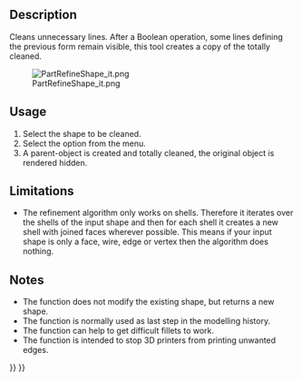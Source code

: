 <languages/>

{{Docnav
|[[OpenSCAD_RemoveSubtree|Remove Subtree]]
|[[OpenSCAD_MirrorMeshFeature|Mirror Mesh Feature]]
|[[OpenSCAD_Workbench|OpenSCAD]]
|IconL=OpenSCAD_RemoveSubtree.svg
|IconR=OpenSCAD_MirrorMeshFeature.svg
|IconC=Workbench_OpenSCAD.svg
}}

{{GuiCommand
|Name=OpenSCAD RefineShapeFeature
|MenuLocation=OpenSCAD → Refine Shape Feature
|Workbenches=[[OpenSCAD_Workbench|OpenSCAD]]
|SeeAlso=[[Part_RefineShape|Part RefineShape]]
}}

==Description== 

Cleans unnecessary lines. After a Boolean operation, some lines defining the previous form remain visible, this tool creates a copy of the totally cleaned.

[[File:PartRefineShape_it.png]]

==Usage== 

# Select the shape to be cleaned.
# Select the {{MenuCommand|OpenSCAD → [[Image:OpenSCAD_RefineShapeFeature.svg|24px]] Refine Shape Feature}} option from the menu.
# A parent-object is created and totally cleaned, the original object is rendered hidden.

==Limitations== 

* The refinement algorithm only works on shells. Therefore it iterates over the shells of the input shape and then for each shell it creates a new shell with joined faces wherever possible. This means if your input shape is only a face, wire, edge or vertex then the algorithm does nothing.

==Notes== 

* The function does not modify the existing shape, but returns a new shape.
* The function is normally used as last step in the modelling history.
* The function can help to get difficult fillets to work.
* The function is intended to stop 3D printers from printing unwanted edges.


{{Docnav
|[[OpenSCAD_RemoveSubtree|Remove Subtree]]
|[[OpenSCAD_MirrorMeshFeature|Mirror Mesh Feature]]
|[[OpenSCAD_Workbench|OpenSCAD]]
|IconL=OpenSCAD_RemoveSubtree.svg
|IconR=OpenSCAD_MirrorMeshFeature.svg
|IconC=Workbench_OpenSCAD.svg
}}

{{OpenSCAD_Tools_navi{{#translation:}}}}
{{Userdocnavi{{#translation:}}}}
